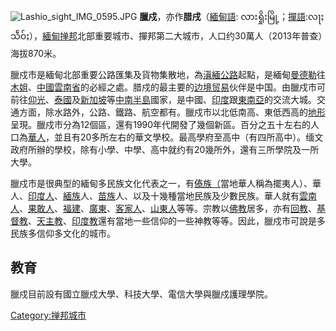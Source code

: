 {{inappropriate tone|time=2014-08-18T18:11:50+00:00}}
{{unreferenced|time=2014-08-18T18:11:50+00:00}}
[[File:Lashio_sight_IMG_0595.JPG|thumb]]
'''臘戍'''，亦作'''腊戌'''（[[緬甸語|緬甸語]]: လားရှိုးမြို့；[[掸语|撣語]]:လႃႈသဵဝ်ႈ），[[緬甸|緬甸]][[掸邦|掸邦]]北部重要城市、撣邦第二大城市，人口约30萬人（2013年普查）海拔870米。

臘戍市是緬甸北部重要公路匯集及貨物集散地，為[[滇緬公路|滇緬公路]]起點，是緬甸[[曼德勒|曼德勒]]往[[木姐|木姐]]、[[中國|中國]][[雲南省|雲南省]]的必經之處。腊戍的最主要的[[边境贸易|边境贸易]]伙伴是中国。由臘戍市可前往[[仰光|仰光]]、[[泰國|泰國]]及[[新加坡|新加坡]]等[[中南半島|中南半島]]國家，是中國、[[印度|印度]]跟[[東南亞|東南亞]]的交流大城。交通方面，除水路外，公路、鐵路、航空都有。臘戍市以北低南高、東低西高的[[地形|地形]]呈現。臘戍市分為12個區，還有1990年代開發了幾個新區。百分之五十左右的人口為[[華人|華人]]，並且有20多所左右的華文學校。最高學府至高中（有四所高中）。缅文政府所辦的學校，除有小學、中學、高中就约有20幾所外，還有三所學院及一所大學。

臘戍市是很典型的緬甸多民族文化代表之一，有[[傣族|傣族（]]當地華人稱為擺夷人）、華人、[[印度人|印度人]]、[[緬族|緬族]]人、[[苗族|苗族]]人、以及十幾種當地民族及少數民族。華人就有[[雲南人|雲南人]]、[[果敢人|果敢人]]、[[福建人|福建]]、[[廣東人|廣東]]、[[客家人|客家人]]、[[山東人|山東人]]等等。宗教以[[佛教|佛教]]居多，亦有[[回教|回教]]、[[基督教|基督教]]、[[天主教|天主教]]、[[印度教|印度教]]還有當地一些信仰的一些神教等等。因此，臘戍市可說是多民族多信仰多文化的城市。

==教育==
臘戍目前設有國立臘戍大學、科技大學、電信大學與臘戍護理學院。

[[Category:掸邦城市|Category:掸邦城市]]